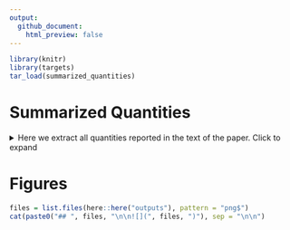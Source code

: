 ```yaml
---
output: 
  github_document:
    html_preview: false
---
```



```r
library(knitr)
library(targets)
tar_load(summarized_quantities)
```

# Summarized Quantities

<details>

<summary>
Here we extract all quantities reported in the text of the paper. Click to expand
</summary>

```r
knitr::kable(tibble::tibble(
  Quantity = names(summarized_quantities),
  Value = unlist(summarized_quantities)
), align = "lr")
```

</details>


# Figures

```r
files = list.files(here::here("outputs"), pattern = "png$")
cat(paste0("## ", files, "\n\n![](", files, ")"), sep = "\n\n")
```